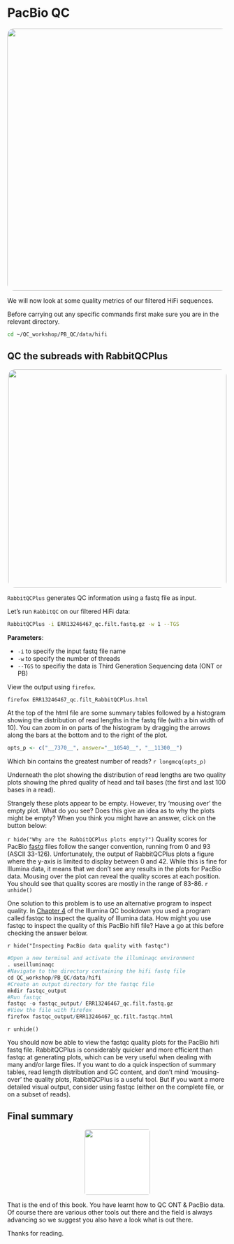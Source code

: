 # PacBio QC {#pbqcchap}
<center>
![](figures/ccs.png){style="width:600px; border-radius:15px; background:null"}
</center>

We will now look at some quality metrics of our filtered HiFi sequences.

Before carrying out any specific commands first make sure you are in the relevant directory.

```bash
cd ~/QC_workshop/PB_QC/data/hifi
```

## QC the subreads with RabbitQCPlus
<center>
![](figures/RabbitQCPlus.png){style="width:500px; border-radius:15px; background:null"}
</center>

`RabbitQCPlus` generates QC information using a fastq file as input.

Let's run `RabbitQC` on our filtered HiFi data:
```bash
RabbitQCPlus -i ERR13246467_qc.filt.fastq.gz -w 1 --TGS
```

__Parameters__:

- `-i` to specify the input fastq file name
- `-w` to specify the number of threads
- `--TGS` to specifiy the data is Third Generation Sequencing data (ONT or PB)

View the output using `firefox`.

```bash
firefox ERR13246467_qc.filt_RabbitQCPlus.html
```

At the top of the html file are some summary tables followed by a histogram showing the distribution of read lengths in the fastq file (with a bin width of 10). You can zoom in on parts of the histogram by dragging the arrows along the bars at the bottom and to the right of the plot.

```r
opts_p <- c("__7370__", answer="__10540__", "__11300__")
```
Which bin contains the greatest number of reads?  `r longmcq(opts_p)`

Underneath the plot showing the distribution of read lengths are two quality plots showing the phred quality of head and tail bases (the first and last 100 bases in a read).

Strangely these plots appear to be empty. However, try ‘mousing over’ the empty plot. What do you see? Does this give an idea as to why the plots might be empty? When you think you might have an answer, click on the button below:

`r hide("Why are the RabbitQCPlus plots empty?")`
Quality scores for PacBio [fastq](https://en.wikipedia.org/wiki/FASTQ_format) files follow the sanger convention, running from 0 and 93 (ASCII 33-126). Unfortunately, the output of RabbitQCPlus plots a figure where the y-axis is limited to display between 0 and 42. While this is fine for Illumina data, it means that we don’t see any results in the plots for PacBio data. Mousing over the plot can reveal the quality scores at each position. You should see that quality scores are mostly in the range of 83-86. 
`r unhide()`

One solution to this problem is to use an alternative program to inspect quality. In [Chapter 4](https://neof-workshops.github.io/QC_91wlgv/Illumina/04-Good_quality_data.html) of the Illumina QC bookdown you used a program called fastqc to inspect the quality of Illumina data. How might you use fastqc to inspect the quality of this PacBio hifi file? Have a go at this before checking the answer below.


`r hide("Inspecting PacBio data quality with fastqc")`
```r
#Open a new terminal and activate the illuminaqc environment
. useilluminaqc
#Navigate to the directory containing the hifi fastq file
cd QC_workshop/PB_QC/data/hifi
#Create an output directory for the fastqc file
mkdir fastqc_output
#Run fastqc
fastqc -o fastqc_output/ ERR13246467_qc.filt.fastq.gz
#View the file with firefox
firefox fastqc_output/ERR13246467_qc.filt.fastqc.html
```
`r unhide()`

You should now be able to view the fastqc quality plots for the PacBio hifi fastq file. RabbitQCPlus is considerably quicker and more efficient than fastqc at generating plots, which can be very useful when dealing with many and/or large files. If you want to do a quick inspection of summary tables, read length distribution and GC content, and don’t mind ‘mousing-over’ the quality plots, RabbitQCPlus is a useful tool. But if you want a more detailed visual output, consider using fastqc (either on the complete file, or on a subset of reads).

## Final summary
<center>
![](figures/sum_black.png){style="width:150px; background: white; border-radius:5px"}
</center>

That is the end of this book. You have learnt how to QC ONT & PacBio data. Of course there are various other tools out there and the field is always advancing so we suggest you also have a look what is out there.

Thanks for reading.
